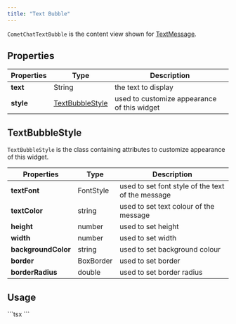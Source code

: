 ```yaml
---
title: "Text Bubble"
---
```


`CometChatTextBubble` is the content view shown for [TextMessage](/sdk/react-native/send-message#text-message).

## Properties

| Properties | Type                                                                        | Description                                 |
| ---------- | --------------------------------------------------------------------------- | ------------------------------------------- |
| **text**   | String                                                                      | the text to display                         |
| **style**  | [TextBubbleStyle](/ui-kit/react-native/v4/text-bubble#textbubblestyle) | used to customize appearance of this widget |

## TextBubbleStyle

`TextBubbleStyle` is the class containing attributes to customize appearance of this widget.

| Properties          | Type      | Description                                       |
| ------------------- | --------- | ------------------------------------------------- |
| **textFont**        | FontStyle | used to set font style of the text of the message |
| **textColor**       | string    | used to set text colour of the message            |
| **height**          | number    | used to set height                                |
| **width**           | number    | used to set width                                 |
| **backgroundColor** | string    | used to set background colour                     |
| **border**          | BoxBorder | used to set border                                |
| **borderRadius**    | double    | used to set border radius                         |

## Usage

<Tabs>
<Tab title="TypeScript">
```tsx
<CometChatTextBubble
  text='	Hi! how are you?',
  style={{
    backgroundColor: 'cyan'
    }}
/>
```

</Tab>

</Tabs>
